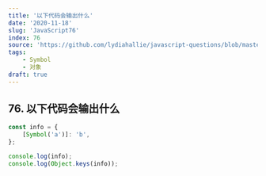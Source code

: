 ```yaml
---
title: '以下代码会输出什么'
date: '2020-11-18'
slug: 'JavaScript76'
index: 76
source: 'https://github.com/lydiahallie/javascript-questions/blob/master/zh-CN/README-zh_CN.md#97-%E8%BE%93%E5%87%BA%E4%BB%80%E4%B9%88'
tags:
    - Symbol
    - 对象
draft: true
---
```


## 76. 以下代码会输出什么

```js:index.js
const info = {
	[Symbol('a')]: 'b',
};

console.log(info);
console.log(Object.keys(info));
```
